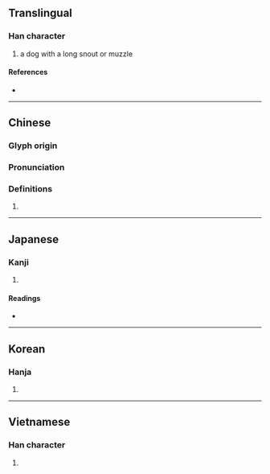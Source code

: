 {{character info}}
==Translingual==

===Han character===
{{Han char|rn=94|rad=犬|as=20|sn=23|four=46248|canj=KHRRK|ids=⿰犭嚴}}

# a dog with a long snout or muzzle

====References====
* {{Han ref|kx=0722.010|dkj=20804|dj=1134.010|hdz=21378.160|uh=7381|ud=29569|bh=F7E8|bd=63464}}

----
==Chinese==
{{zh-forms|s=𤞤}}

===Glyph origin===
{{Han etym}}

===Pronunciation===
{{zh-pron
|m=xiǎn
|mc=y
|oc=y
|cat=n
}}

===Definitions===
{{zh-hanzi}}

# {{zh-alt-form|獫}}

{{zh-cat|Dogs}}

----

==Japanese==

===Kanji===
{{ja-kanji|grade=|rs=犬20}}

# {{rfdef|ja|sort=犬20}}

====Readings====
* {{ja-readings|on=けん,れん|kun=}}

----

==Korean==

===Hanja===
{{ko-hanja|hangeul=험|eumhun=오랑캐 이름|rv=heom|mr=hŏm|y=hem}}

# {{rfdef|ko|sort=犬20}}

----

==Vietnamese==

===Han character===
{{vi-readings|readings=hiểm}}

# {{rfdef|vi}}